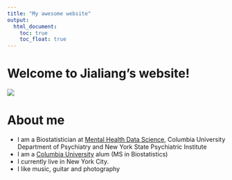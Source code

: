 ```yaml
---
title: "My awesome website"
output: 
  html_document:
    toc: true
    toc_float: true
---
```


# Welcome to Jialiang's website!

![](images/giphy.gif)

# About me

- I am a Biostatistician at [Mental Health Data Science](https://www.columbiapsychiatry.org/research/research-areas/mental-health-data-science), Columbia University Department of Psychiatry and New York State Psychiatric Institute
- I am a [Columbia University](https://www.columbia.edu) alum (MS in Biostatistics)
- I currently live in New York City.
- I like music, guitar and photography